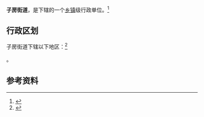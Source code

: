 {{中国乡级行政区|32/03/03/002/000}}

'''子房街道'''，是{{PRC admin/fullname|32/03/03/002/000|3}}下辖的一个[[乡镇|乡镇]]级行政单位。<ref>{{PRC admin/ref sgc|{{PRC admin/parent|32/03/03/002/000}}}}</ref>

== 行政区划 ==

子房街道下辖以下地区：<ref>{{PRC admin/ref sgc|32/03/03/002/000}}</ref>

{{PRC admin/children|32/03/03/002/000}}。

== 参考资料 ==

{{reflist}}

{{行政区划小作品}}
{{PRC admin/navcat|32/03/03/002/000}}